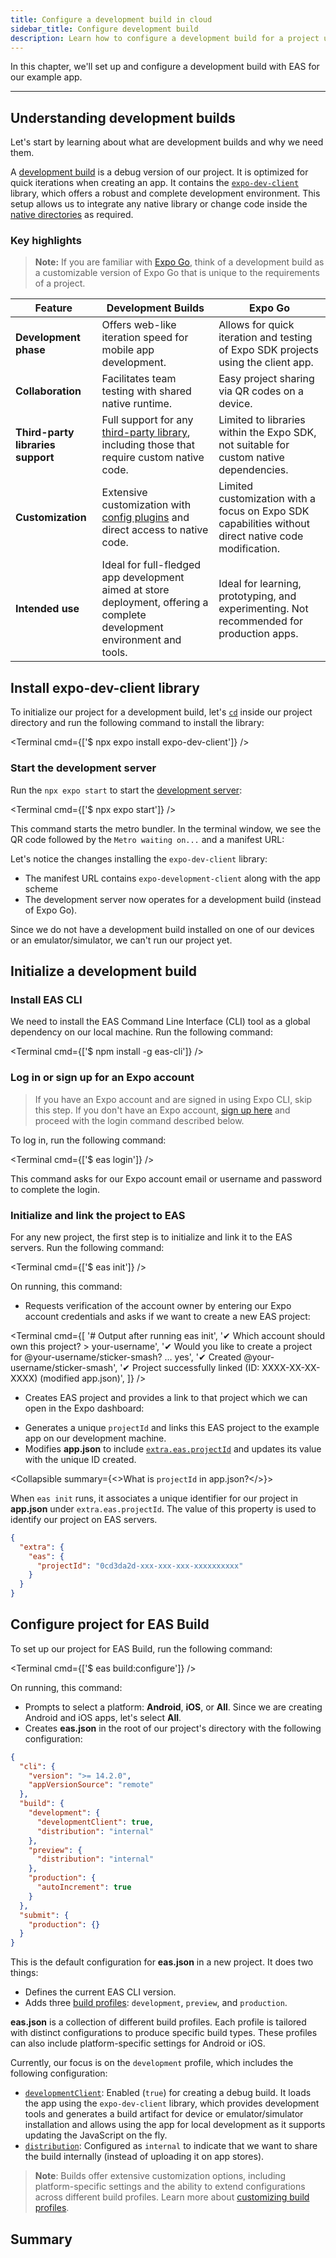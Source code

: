 ```yaml
---
title: Configure a development build in cloud
sidebar_title: Configure development build
description: Learn how to configure a development build for a project using EAS Build.
---
```



In this chapter, we'll set up and configure a development build with EAS for our example app.

<VideoBoxLink videoId="LUFHXsBcW6w" title="Watch: How to make a development build with EAS Build" />

---

## Understanding development builds

Let's start by learning about what are development builds and why we need them.

A [development build](/develop/development-builds/introduction/) is a debug version of our project. It is optimized for quick iterations when creating an app. It contains the [`expo-dev-client`](/versions/latest/sdk/dev-client/) library, which offers a robust and complete development environment. This setup allows us to integrate any native library or change code inside the [native directories](/workflow/overview/#android-and-ios-native-projects) as required.

### Key highlights

> **Note:** If you are familiar with [Expo Go](/get-started/expo-go/), think of a development build as a customizable version of Expo Go that is unique to the requirements of a project.

| Feature                           | Development Builds                                                                                                                             | Expo Go                                                                                              |
| --------------------------------- | ---------------------------------------------------------------------------------------------------------------------------------------------- | ---------------------------------------------------------------------------------------------------- |
| **Development phase**             | Offers web-like iteration speed for mobile app development.                                                                                    | Allows for quick iteration and testing of Expo SDK projects using the client app.                    |
| **Collaboration**                 | Facilitates team testing with shared native runtime.                                                                                           | Easy project sharing via QR codes on a device.                                                       |
| **Third-party libraries support** | Full support for any [third-party library](/workflow/using-libraries/#third-party-libraries), including those that require custom native code. | Limited to libraries within the Expo SDK, not suitable for custom native dependencies.               |
| **Customization**                 | Extensive customization with [config plugins](/config-plugins/introduction/) and direct access to native code.                                 | Limited customization with a focus on Expo SDK capabilities without direct native code modification. |
| **Intended use**                  | Ideal for full-fledged app development aimed at store deployment, offering a complete development environment and tools.                       | Ideal for learning, prototyping, and experimenting. Not recommended for production apps.             |

<Step label="1">

## Install expo-dev-client library

To initialize our project for a development build, let's [`cd`](https://developer.mozilla.org/en-US/docs/Learn/Tools_and_testing/Understanding_client-side_tools/Command_line#basic_built-in_terminal_commands) inside our project directory and run the following command to install the library:

<Terminal cmd={['$ npx expo install expo-dev-client']} />

### Start the development server

Run the `npx expo start` to start the [development server](/get-started/start-developing/#start-a-development-server):

<Terminal cmd={['$ npx expo start']} />

This command starts the metro bundler. In the terminal window, we see the QR code followed by the `Metro waiting on...` and a manifest URL:

<ContentSpotlight
  alt="Running development server"
  src="/static/images/tutorial/eas/development-server.png"
  className="max-w-[600px]"
/>

Let's notice the changes installing the `expo-dev-client` library:

- The manifest URL contains `expo-development-client` along with the app scheme
- The development server now operates for a development build (instead of Expo Go).

Since we do not have a development build installed on one of our devices or an emulator/simulator, we can't run our project yet.

</Step>

<Step label="2">

## Initialize a development build

### Install EAS CLI

We need to install the EAS Command Line Interface (CLI) tool as a global dependency on our local machine. Run the following command:

<Terminal cmd={['$ npm install -g eas-cli']} />

### Log in or sign up for an Expo account

> If you have an Expo account and are signed in using Expo CLI, skip this step. If you don't have an Expo account, [sign up here](https://expo.dev/signup) and proceed with the login command described below.

To log in, run the following command:

<Terminal cmd={['$ eas login']} />

This command asks for our Expo account email or username and password to complete the login.

### Initialize and link the project to EAS

For any new project, the first step is to initialize and link it to the EAS servers. Run the following command:

<Terminal cmd={['$ eas init']} />

On running, this command:

- Requests verification of the account owner by entering our Expo account credentials and asks if we want to create a new EAS project:

<Terminal
  cmd={[
    '# Output after running eas init',
    '✔ Which account should own this project? > your-username',
    '✔ Would you like to create a project for @your-username/sticker-smash? … yes',
    '✔ Created @your-username/sticker-smash',
    '✔ Project successfully linked (ID: XXXX-XX-XX-XXXX) (modified app.json)',
  ]}
/>

- Creates EAS project and provides a link to that project which we can open in the Expo dashboard:

<ContentSpotlight
  alt="New project in Expo dashboard"
  src="/static/images/tutorial/eas/new-project.png"
/>

- Generates a unique `projectId` and links this EAS project to the example app on our development machine.
- Modifies **app.json** to include [`extra.eas.projectId`](/versions/latest/sdk/constants/#easconfig) and updates its value with the unique ID created.

<Collapsible summary={<>What is <CODE>projectId</CODE> in app.json?</>}>

When `eas init` runs, it associates a unique identifier for our project in **app.json** under `extra.eas.projectId`. The value of this property is used to identify our project on EAS servers.

```json
{
  "extra": {
    "eas": {
      "projectId": "0cd3da2d-xxx-xxx-xxx-xxxxxxxxxx"
    }
  }
}
```

</Collapsible>

</Step>

<Step label="3">

## Configure project for EAS Build

To set up our project for EAS Build, run the following command:

<Terminal cmd={['$ eas build:configure']} />

On running, this command:

- Prompts to select a platform: **Android**, **iOS**, or **All**. Since we are creating Android and iOS apps, let's select **All**.
- Creates **eas.json** in the root of our project's directory with the following configuration:

```json eas.json
{
  "cli": {
    "version": ">= 14.2.0",
    "appVersionSource": "remote"
  },
  "build": {
    "development": {
      "developmentClient": true,
      "distribution": "internal"
    },
    "preview": {
      "distribution": "internal"
    },
    "production": {
      "autoIncrement": true
    }
  },
  "submit": {
    "production": {}
  }
}
```

This is the default configuration for **eas.json** in a new project. It does two things:

- Defines the current EAS CLI version.
- Adds three [build profiles](/build/eas-json/#build-profiles): `development`, `preview`, and `production`.

</Step>

<Collapsible summary="Explore development profile further">

**eas.json** is a collection of different build profiles. Each profile is tailored with distinct configurations to produce specific build types. These profiles can also include platform-specific settings for Android or iOS.

Currently, our focus is on the `development` profile, which includes the following configuration:

- [`developmentClient`](/eas/json/#developmentclient): Enabled (`true`) for creating a debug build. It loads the app using the `expo-dev-client` library, which provides development tools and generates a build artifact for device or emulator/simulator installation and allows using the app for local development as it supports updating the JavaScript on the fly.
- [`distribution`](/eas/json/#distribution): Configured as `internal` to indicate that we want to share the build internally (instead of uploading it on app stores).

> **Note**: Builds offer extensive customization options, including platform-specific settings and the ability to extend configurations across different build profiles. Learn more about [customizing build profiles](/build/eas-json/#build-profiles).

</Collapsible>

## Summary

<ProgressTracker
  currentChapterIndex={0}
  name="EAS_TUTORIAL"
  summary="
We successfully used the EAS CLI to initialize, and configure our project, link it to EAS servers, and prepare a development build."
  nextChapterDescription="In the next chapter, let's create a development build for Android, install it on a device and an emulator, and get it running with the development server."
  nextChapterTitle="Create and run a cloud build for Android"
  nextChapterLink="/tutorial/eas/android-development-build/"
/>
